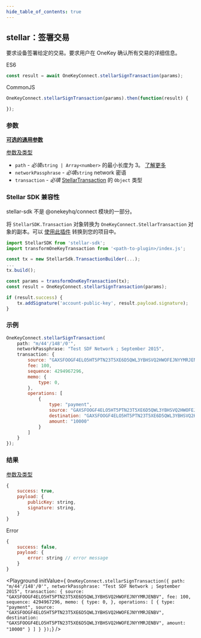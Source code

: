 ```yaml
---
hide_table_of_contents: true
---
```



## stellar：签署交易

要求设备签署给定的交易。要求用户在 OneKey 确认所有交易的详细信息。

ES6
```javascript
const result = await OneKeyConnect.stellarSignTransaction(params);
```

CommonJS
```javascript
OneKeyConnect.stellarSignTransaction(params).then(function(result) {

});
```

### 参数
[**可选的通用参数**](./commonParams)

[参数及类型](https://github.com/OneKeyHQ/connect/blob/onekey/src/js/types/params.js#L149-L154)

- `path` - *必填*`string | Array<number>` 的最小长度为 3。 [了解更多](./path)
- `networkPassphrase` - *必填*`string` network 密语
- `transaction` - *必填* [StellarTransaction](https://github.com/OneKeyHQ/connect/blob/onekey/src/js/types/stellar.js#L129) 的 `Object` 类型

### Stellar SDK 兼容性

stellar-sdk 不是 @onekeyhq/connect 模块的一部分。

将 `StellarSDK.Transaction` 对象转换为 `OneKeyConnect.StellarTransaction` 对象的副本。可以 [使用此插件](https://github.com/OneKeyHQ/connect/blob/onekey/src/js/plugins/stellar/plugin.js) 转换到您的项目中。

```javascript
import StellarSDK from 'stellar-sdk';
import transformOneKeyTransaction from '<path-to-plugin>/index.js';

const tx = new StellarSdk.TransactionBuilder(...);
...
tx.build();

const params = transformOneKeyTransaction(tx);
const result = OneKeyConnect.stellarSignTransaction(params);

if (result.success) {
    tx.addSignature('account-public-key', result.payload.signature);
}
```

### 示例
```javascript
OneKeyConnect.stellarSignTransaction(
    path: "m/44'/148'/0'",
    networkPassphrase: "Test SDF Network ; September 2015",
    transaction: {
        source: "GAXSFOOGF4ELO5HT5PTN23T5XE6D5QWL3YBHSVQ2HWOFEJNYYMRJENBV",
        fee: 100,
        sequence: 4294967296,
        memo: {
            type: 0,
        },
        operations: [
            {
                type: "payment",
                source: "GAXSFOOGF4ELO5HT5PTN23T5XE6D5QWL3YBHSVQ2HWOFEJNYYMRJENBV",
                destination: "GAXSFOOGF4ELO5HT5PTN23T5XE6D5QWL3YBHSVQ2HWOFEJNYYMRJENBV",
                amount: "10000"
            }
        ]
    }
});
```

### 结果

[参数及类型](https://github.com/OneKeyHQ/connect/blob/onekey/src/js/types/response.js#L129-L132)

```javascript
{
    success: true,
    payload: {
        publicKey: string,
        signature: string,
    }
}
```
Error
```javascript
{
    success: false,
    payload: {
        error: string // error message
    }
}
```



<Playground
    initValue={
`OneKeyConnect.stellarSignTransaction({
    path: "m/44'/148'/0'",
    networkPassphrase: "Test SDF Network ; September 2015",
    transaction: {
        source: "GAXSFOOGF4ELO5HT5PTN23T5XE6D5QWL3YBHSVQ2HWOFEJNYYMRJENBV",
        fee: 100,
        sequence: 4294967296,
        memo: {
            type: 0,
        },
        operations: [
            {
                type: "payment",
                source: "GAXSFOOGF4ELO5HT5PTN23T5XE6D5QWL3YBHSVQ2HWOFEJNYYMRJENBV",
                destination: "GAXSFOOGF4ELO5HT5PTN23T5XE6D5QWL3YBHSVQ2HWOFEJNYYMRJENBV",
                amount: "10000"
            }
        ]
    }
});`}
/>
